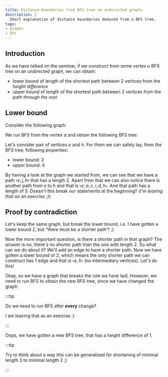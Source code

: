 ```yaml
---
title: Distance boundaries from BFS tree on undirected graphs
description: |
  Short explanation of distance boundaries deduced from a BFS tree.
tags:
- graphs
- bfs
---
```



## Introduction

As we have talked on the seminar, if we construct from some vertex $u$ BFS tree on an undirected graph, we can obtain:

- lower bound of length of the shortest path between 2 vertices from the _height difference_
- upper bound of length of the shortest path between 2 vertices from the _path through the root_

## Lower bound

Consider the following graph:

<ThemedSVG source="/files/ib002/bfs-tree/bfs_graph" />

We run BFS from the vertex $a$ and obtain the following BFS tree:

<ThemedSVG source="/files/ib002/bfs-tree/bfs_tree" />

Let's consider pair of vertices $e$ and $h$. For them we can safely lay, from the BFS tree, following properties:

- lower bound: $2$
- upper bound: $4$

By having a look at the graph we started from, we can see that we have a path ‹$e, j, h$› that has a length 2. Apart from that we can also notice there is another path from $e$ to $h$ and that is ‹$e, a, c, i, d, h$›. And that path has a length of $5$. Doesn't this break our statements at the beginning? (_I'm leaving that as an exercise ;)_)

## Proof by contradiction

Let's keep the same graph, but break the lower bound, i.e. I have gotten a lower bound $2$, but “there must be a shorter path”! ;)

Now the more important question, is there a shorter path in that graph? The answer is no, there's no shorter path than the one with length $2$. So what can we do about it? We'll add an edge to have a shorter path. Now we have gotten a lower bound of $2$, which means the only shorter path we can construct has $1$ edge and that is ‹$e, h$› (no intermediary vertices). Let's do this!

<ThemedSVG source="/files/ib002/bfs-tree/bfs_graph_with_additional_edge" />

Okay, so we have a graph that breaks the rule we have laid. However, we need to run BFS to obtain the new BFS tree, since we have changed the graph.

:::tip

Do we need to run BFS after **every** change?

­I am leaving that as an exercise ;)

:::

<ThemedSVG source="/files/ib002/bfs-tree/bfs_tree_with_additional_edge" />

Oops, we have gotten a new BFS tree, that has a height difference of 1.

:::tip

Try to think about a way this can be generalized for shortening of minimal length 3 to minimal length 2 ;)

:::
